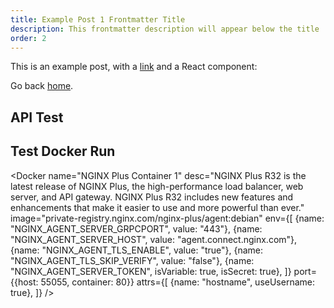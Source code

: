 ```yaml
---
title: Example Post 1 Frontmatter Title
description: This frontmatter description will appear below the title
order: 2
---
```


This is an example post, with a [link](https://nextjs.org) and a React component:

Go back [home](/).

## API Test
<APICheck 
    url='http://host.docker.internal:55014'
/>

## Test Docker Run
<Docker 
    name="NGINX Plus Container 1"
    desc="NGINX Plus R32 is the latest release of NGINX Plus, the high-performance load balancer, web server, and API gateway. NGINX Plus R32 includes new features and enhancements that make it easier to use and more powerful than ever."
    image="private-registry.nginx.com/nginx-plus/agent:debian"
    env={[
        {name: "NGINX_AGENT_SERVER_GRPCPORT", value: "443"},
        {name: "NGINX_AGENT_SERVER_HOST", value: "agent.connect.nginx.com"},
        {name: "NGINX_AGENT_TLS_ENABLE", value: "true"},
        {name: "NGINX_AGENT_TLS_SKIP_VERIFY", value: "false"},
        {name: "NGINX_AGENT_SERVER_TOKEN", isVariable: true, isSecret: true},
    ]}
    port={{host: 55055, container: 80}}
    attrs={[
        {name: "hostname", useUsername: true},
    ]}
/>
<Docker 
    name="NGINX Plus Container 2"
    desc="NGINX Plus R32 is the latest release of NGINX Plus, the high-performance load balancer, web server, and API gateway. NGINX Plus R32 includes new features and enhancements that make it easier to use and more powerful than ever."
    image="private-registry.nginx.com/nginx-plus/agent:debian"
/>
